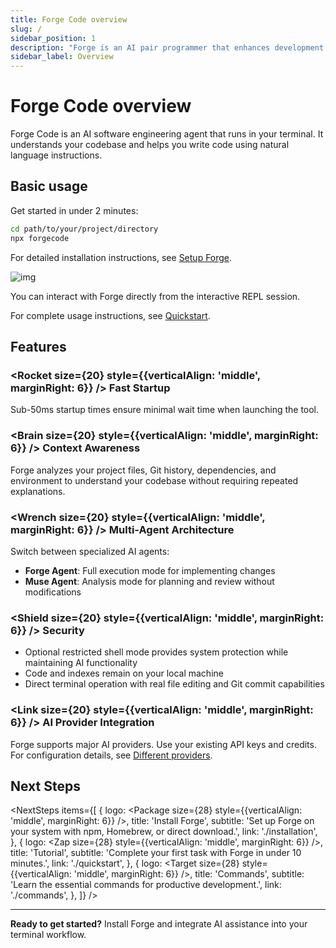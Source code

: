 ```yaml
---
title: Forge Code overview
slug: /
sidebar_position: 1
description: "Forge is an AI pair programmer that enhances development workflows with intelligent code assistance in your terminal."
sidebar_label: Overview
---
```



# Forge Code overview

Forge Code is an AI software engineering agent that runs in your terminal. It understands your codebase and helps you write code using natural language instructions.

## Basic usage

Get started in under 2 minutes:

```bash
cd path/to/your/project/directory
npx forgecode
```

For detailed installation instructions, see [Setup Forge](/docs/installation).

![img](/docs/forge_start.png)

You can interact with Forge directly from the interactive REPL session.

For complete usage instructions, see [Quickstart](/docs/quickstart).

## Features

### <Rocket size={20} style={{verticalAlign: 'middle', marginRight: 6}} /> **Fast Startup**
Sub-50ms startup times ensure minimal wait time when launching the tool.

### <Brain size={20} style={{verticalAlign: 'middle', marginRight: 6}} /> **Context Awareness**
Forge analyzes your project files, Git history, dependencies, and environment to understand your codebase without requiring repeated explanations.

### <Wrench size={20} style={{verticalAlign: 'middle', marginRight: 6}} /> **Multi-Agent Architecture**
Switch between specialized AI agents:
- **Forge Agent**: Full execution mode for implementing changes
- **Muse Agent**: Analysis mode for planning and review without modifications

### <Shield size={20} style={{verticalAlign: 'middle', marginRight: 6}} /> **Security**
- Optional restricted shell mode provides system protection while maintaining AI functionality
- Code and indexes remain on your local machine
- Direct terminal operation with real file editing and Git commit capabilities

### <Link size={20} style={{verticalAlign: 'middle', marginRight: 6}} /> **AI Provider Integration**
Forge supports major AI providers. Use your existing API keys and credits. For configuration details, see [Different providers](/docs/custom-providers).

## Next Steps


<NextSteps
  items={[
    {
      logo: <Package size={28} style={{verticalAlign: 'middle', marginRight: 6}} />,
      title: 'Install Forge',
      subtitle: 'Set up Forge on your system with npm, Homebrew, or direct download.',
      link: './installation',
    },
    {
      logo: <Zap size={28} style={{verticalAlign: 'middle', marginRight: 6}} />,
      title: 'Tutorial',
      subtitle: 'Complete your first task with Forge in under 10 minutes.',
      link: './quickstart',
    },
    {
      logo: <Target size={28} style={{verticalAlign: 'middle', marginRight: 6}} />,
      title: 'Commands',
      subtitle: 'Learn the essential commands for productive development.',
      link: './commands',
    },
  ]}
/>


---

**Ready to get started?** Install Forge and integrate AI assistance into your terminal workflow.